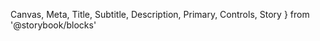   Canvas,
  Meta,
  Title,
  Subtitle,
  Description,
  Primary,
  Controls,
  Story
} from '@storybook/blocks'




<Meta of={ButtonStories} />

<Title />

- [Overview](#overview)
- [Props](#props)
- [Configuration Options](#configuration-options)
- [Use cases and examples](#use-cases-and-examples)
- [Do's and dont's](#dos-and-donts)

## Overview

<Subtitle />
<Description />
<Primary />

## Props

<Controls />

## Configuration Options

### Variants

<Canvas>
  <Story of={ButtonStories.Variants} />
</Canvas>

### Sizes

Fixed height: 32px, 48px, 64px

<Canvas>
  <Story of={ButtonStories.Sizes} />
</Canvas>

### States

Hover: transform scale: 1.04x, ease-out curve, 120ms
Pressed: transform scale: 0.98x, ease-out curve, 120ms

<Canvas>
  <Story of={ButtonStories.States} />
</Canvas>

### Disabled

<Canvas>
  <Story of={ButtonStories.Disabled} />
</Canvas>

### Icons

<Canvas>
  <Story of={ButtonStories.Icons} />
</Canvas>

### Loading state

<Canvas>
  <Story of={ButtonStories.LoadingState} />
</Canvas>

### Color Prop Applied

Generate the colors for primary button states using colored overlays rather than distinct hex values for each state.

<Canvas>
  <Story of={ButtonStories.ColorPropApplied} />
</Canvas>

### Link

A link that looks like a button. Useful for buttons that trigger navigation

<Canvas>
  <Story of={ButtonStories.Link} />
</Canvas>

## Use cases and examples

- Always use primary button as the main action on screen.
- Avoid vague or generic labels that requires the user read before taking action
- Use active verbs or phrases that clearly indicate action.

## Do's and don'ts

<ComponentRules
  rules={[
    {
      positive: {
        description: 'Use 1 or 2 words, no longer than 4 words',
        component: <Button>Sign Up!</Button>,
      },
      negative: {
        description: 'Don’t use more than 20 characters including spaces.',
        component: <Button>Get started and sign up for Audius</Button>,
      }
    },
    {
      positive: {
        description: 'Use title-case',
        component: <Button>Get Started</Button>,
      },
      negative: {
        description: 'Don’t use all cap in small or medium buttons (exception: “PLAY”)',
        component: (
          <Flex gap='l' alignItems='center'>
            <Button size={ButtonSize.SMALL} style={{textTransform: 'uppercase'}}>Get Started</Button>
            <Button size={ButtonSize.DEFAULT} style={{textTransform: 'uppercase'}}>Get Started</Button>
          </Flex>
        ),
      }
    },
    {
      positive: {
        description: 'You may use primary and secondary side-by-side.',
        component: (
          <Flex gap='l'>
            <Button variant={ButtonType.SECONDARY}>Go Back</Button>
            <Button>Continue</Button>
          </Flex>
        ),
      },
      negative: {
        description: 'Don’t use tertiary as the 3rd level of button hierarchy. Use plain instead',
        component: (
          <Flex gap='l'>
            <Button variant={ButtonType.TERTIARY}>Go Back</Button>
            <Button>Continue</Button>
          </Flex>
        ),
      }
    },
    {
      positive: {
        description: 'Use teriary button exclusively on photos or colored backgrounds.',
        component: <Button>Get Started</Button>,
      },
      negative: {
        description: 'Never place primary buttons actaions side-by-side ',
        component: <Button>Get Started</Button>,
      }
    },
    {
      positive: {
        description: 'Use teriary button exclusively on photos or colored backgrounds. ',
        component: (
          <Flex 
            w='100%' 
            justifyContent='center' 
            p='2xl' 
            style={{
              background: `url(${buttonBackground})`,
              backgroundSize: 'cover',
              backgroundPosition: 'center'
            }}>
            <Button variant={ButtonType.TERTIARY} iconLeft={IconCamera}>
              Change Cover Photo
            </Button>
          </Flex>
        ),
        css: {padding: 0}
      },
      negative: {
        description: 'Never place primary buttons actions side-by-side ',
        component: (
          <Flex gap='l'>
            <Button>Go Back</Button>
            <Button>Continue</Button>
          </Flex>
        )
      }
    },

]}
/>

## Related components

<RelatedComponents componentNames={['PlainButton', 'SocialButton']} />
